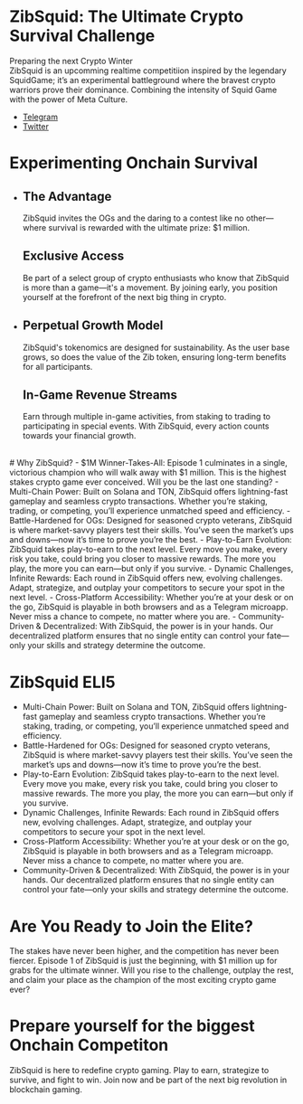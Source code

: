 

<Banner>

# ZibSquid: The Ultimate Crypto Survival Challenge

Preparing the next Crypto Winter <br />
ZibSquid is an upcomming realtime competitiion inspired by the legendary SquidGame; it’s an experimental battleground where the bravest crypto warriors prove their dominance. Combining the intensity of Squid Game with the power of Meta Culture. 

- [Telegram](https://t.me/zibSquid)
- [Twitter](https://twitter.com/zibsquid)

</Banner>

# Experimenting Onchain Survival 
<Tiles>

-
  ## The Advantage
  ZibSquid invites the OGs and the daring to a contest like no other—where survival is rewarded with the ultimate prize: $1 million.

  ## Exclusive Access
   Be part of a select group of crypto enthusiasts who know that ZibSquid is more than a game—it's a movement. By joining early, you position yourself at the forefront of the next big thing in crypto.
-
  ## Perpetual Growth Model
  ZibSquid's tokenomics are designed for sustainability. As the user base grows, so does the value of the Zib token, ensuring long-term benefits for all participants.


  ## In-Game Revenue Streams
  Earn through multiple in-game activities, from staking to trading to participating in special events. With ZibSquid, every action counts towards your financial growth.
<br />

</Tiles>
# Why ZibSquid?
- $1M Winner-Takes-All: Episode 1 culminates in a single, victorious champion who will walk away with $1 million. This is the highest stakes crypto game ever conceived. Will you be the last one standing?
- Multi-Chain Power: Built on Solana and TON, ZibSquid offers lightning-fast gameplay and seamless crypto transactions. Whether you’re staking, trading, or competing, you’ll experience unmatched speed and efficiency.
- Battle-Hardened for OGs: Designed for seasoned crypto veterans, ZibSquid is where market-savvy players test their skills. You’ve seen the market’s ups and downs—now it’s time to prove you’re the best.
- Play-to-Earn Evolution: ZibSquid takes play-to-earn to the next level. Every move you make, every risk you take, could bring you closer to massive rewards. The more you play, the more you can earn—but only if you survive.
- Dynamic Challenges, Infinite Rewards: Each round in ZibSquid offers new, evolving challenges. Adapt, strategize, and outplay your competitors to secure your spot in the next level.
- Cross-Platform Accessibility: Whether you’re at your desk or on the go, ZibSquid is playable in both browsers and as a Telegram microapp. Never miss a chance to compete, no matter where you are.
- Community-Driven & Decentralized: With ZibSquid, the power is in your hands. Our decentralized platform ensures that no single entity can control your fate—only your skills and strategy determine the outcome.


# ZibSquid ELI5
- Multi-Chain Power: Built on Solana and TON, ZibSquid offers lightning-fast gameplay and seamless crypto transactions. Whether you’re staking, trading, or competing, you’ll experience unmatched speed and efficiency.
- Battle-Hardened for OGs: Designed for seasoned crypto veterans, ZibSquid is where market-savvy players test their skills. You’ve seen the market’s ups and downs—now it’s time to prove you’re the best.
- Play-to-Earn Evolution: ZibSquid takes play-to-earn to the next level. Every move you make, every risk you take, could bring you closer to massive rewards. The more you play, the more you can earn—but only if you survive.
- Dynamic Challenges, Infinite Rewards: Each round in ZibSquid offers new, evolving challenges. Adapt, strategize, and outplay your competitors to secure your spot in the next level.
- Cross-Platform Accessibility: Whether you’re at your desk or on the go, ZibSquid is playable in both browsers and as a Telegram microapp. Never miss a chance to compete, no matter where you are.
- Community-Driven & Decentralized: With ZibSquid, the power is in your hands. Our decentralized platform ensures that no single entity can control your fate—only your skills and strategy determine the outcome.

# Are You Ready to Join the Elite?
The stakes have never been higher, and the competition has never been fiercer. Episode 1 of ZibSquid is just the beginning, with $1 million up for grabs for the ultimate winner. Will you rise to the challenge, outplay the rest, and claim your place as the champion of the most exciting crypto game ever?



# Prepare yourself for the biggest Onchain Competiton
ZibSquid is here to redefine crypto gaming. Play to earn, strategize to survive, and fight to win. Join now and be part of the next big revolution in blockchain gaming.


[gatsby]: https://binarybodi.xyz
